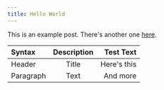 ```yaml
---
title: Hello World
---
```


This is an example post. There's another one [here](/cobots/example-post).

| Syntax      | Description | Test Text     |
| :---        |    :----:   |          ---: |
| Header      | Title       | Here's this   |
| Paragraph   | Text        | And more      |